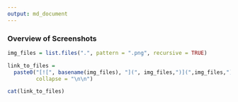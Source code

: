 ```yaml
---
output: md_document
---
```


### Overview of Screenshots

```r
img_files = list.files(".", pattern = ".png", recursive = TRUE)

link_to_files = 
  paste0("[![", basename(img_files), "](", img_files,")](",img_files,")",
         collapse = "\n\n")

cat(link_to_files)
```

